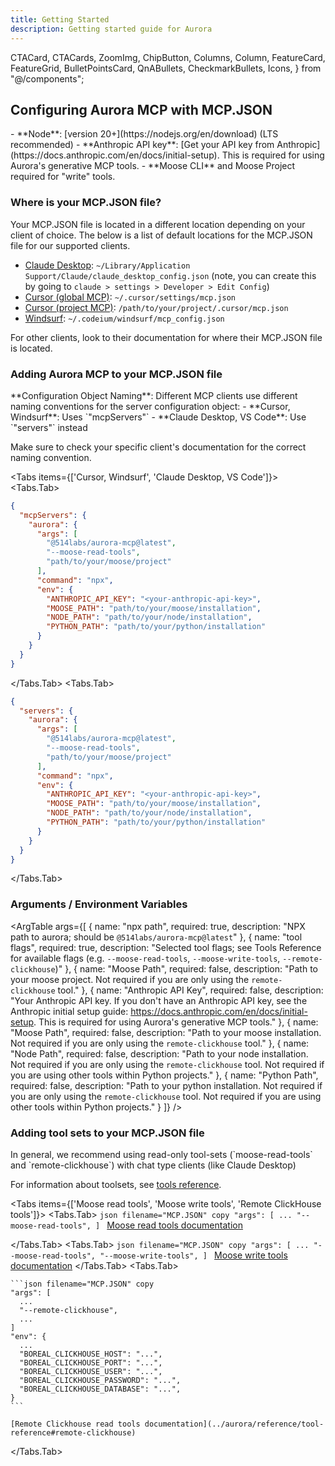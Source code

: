 ```yaml
---
title: Getting Started
description: Getting started guide for Aurora
---
```


  CTACard,
  CTACards,
  ZoomImg,
  ChipButton,
  Columns,
  Column,
  FeatureCard,
  FeatureGrid,
  BulletPointsCard,
  QnABullets,
  CheckmarkBullets,
  Icons,
} from "@/components";

## Configuring Aurora MCP with MCP.JSON

<Callout type="info" title="Prerequisites">
- **Node**: [version 20+](https://nodejs.org/en/download) (LTS recommended)
- **Anthropic API key**: [Get your API key from Anthropic](https://docs.anthropic.com/en/docs/initial-setup). This is required for using Aurora's generative MCP tools.
- **Moose CLI** and Moose Project required for "write" tools. 
</Callout>

### Where is your MCP.JSON file?

Your MCP.JSON file is located in a different location depending on your client of choice. The below is a list of default locations for the MCP.JSON file for our supported clients.

* [Claude Desktop](https://modelcontextprotocol.io/quickstart/user): `~/Library/Application Support/Claude/claude_desktop_config.json` (note, you can create this by going to `claude > settings > Developer > Edit Config`)
* [Cursor (global MCP)](https://docs.cursor.com/context/model-context-protocol#configuration-locations): `~/.cursor/settings/mcp.json`
* [Cursor (project MCP)](https://docs.cursor.com/context/model-context-protocol#configuration-locations): `/path/to/your/project/.cursor/mcp.json`
* [Windsurf](https://docs.windsurf.com/windsurf/cascade/mcp#configuring-mcp-tools): `~/.codeium/windsurf/mcp_config.json`

For other clients, look to their documentation for where their MCP.JSON file is located.

### Adding Aurora MCP to your MCP.JSON file

<Callout type="warning">
**Configuration Object Naming**: Different MCP clients use different naming conventions for the server configuration object:
- **Cursor, Windsurf**: Uses `"mcpServers"`
- **Claude Desktop, VS Code**: Use `"servers"` instead

Make sure to check your specific client's documentation for the correct naming convention.
</Callout>

<Tabs items={['Cursor, Windsurf', 'Claude Desktop, VS Code']}>
<Tabs.Tab>
```json filename="MCP configuration" copy
{
  "mcpServers": {
    "aurora": {
      "args": [
        "@514labs/aurora-mcp@latest",
        "--moose-read-tools",
        "path/to/your/moose/project"
      ],
      "command": "npx",
      "env": {
        "ANTHROPIC_API_KEY": "<your-anthropic-api-key>",
        "MOOSE_PATH": "path/to/your/moose/installation",
        "NODE_PATH": "path/to/your/node/installation",
        "PYTHON_PATH": "path/to/your/python/installation"
      }
    }
  }
}
```
</Tabs.Tab>
<Tabs.Tab>
```json filename="MCP configuration" copy
{
  "servers": {
    "aurora": {
      "args": [
        "@514labs/aurora-mcp@latest",
        "--moose-read-tools",
        "path/to/your/moose/project"
      ],
      "command": "npx",
      "env": {
        "ANTHROPIC_API_KEY": "<your-anthropic-api-key>",
        "MOOSE_PATH": "path/to/your/moose/installation",
        "NODE_PATH": "path/to/your/node/installation",
        "PYTHON_PATH": "path/to/your/python/installation"
      }
    }
  }
}
```
</Tabs.Tab>
</Tabs>

### Arguments / Environment Variables

<ArgTable
  args={[
    {
      name: "npx path",
      required: true,
      description: "NPX path to aurora; should be `@514labs/aurora-mcp@latest`"
    },
    {
      name: "tool flags",
      required: true,
      description: "Selected tool flags; see Tools Reference for available flags (e.g. `--moose-read-tools`, `--moose-write-tools`, `--remote-clickhouse`)"
    },
    {
      name: "Moose Path",
      required: false,
      description: "Path to your moose project. Not required if you are only using the `remote-clickhouse` tool."
    },
    {
      name: "Anthropic API Key",
      required: false,
      description: "Your Anthropic API key. If you don't have an Anthropic API key, see the Anthropic initial setup guide: https://docs.anthropic.com/en/docs/initial-setup. This is required for using Aurora's generative MCP tools."
    },
    {
        name: "Moose Path",
        required: false,
        description: "Path to your moose installation. Not required if you are only using the `remote-clickhouse` tool."
    },
    {
      name: "Node Path",
      required: false,
      description: "Path to your node installation. Not required if you are only using the `remote-clickhouse` tool. Not required if you are using other tools within Python projects."
    },
    {
      name: "Python Path",
      required: false,
      description: "Path to your python installation. Not required if you are only using the `remote-clickhouse` tool. Not required if you are using other tools within Python projects."
    }
  ]}
/>

### Adding tool sets to your MCP.JSON file

<Callout type="warning" title="Recommended tools">
In general, we recommend using read-only tool-sets (`moose-read-tools` and `remote-clickhouse`) with chat type clients (like Claude Desktop)
</Callout>

For information about toolsets, see [tools reference](../aurora/reference/tool-reference).

<Tabs items={['Moose read tools', 'Moose write tools', 'Remote ClickHouse tools']}>
  <Tabs.Tab>
    ```json filename="MCP.JSON" copy
    "args": [
        ...
        "--moose-read-tools",
    ]
    ```
    [Moose read tools documentation](../aurora/reference/tool-reference#moose-read-tools)

  </Tabs.Tab>
  <Tabs.Tab>
    ```json filename="MCP.JSON" copy
    "args": [
        ...
        "--moose-read-tools",
        "--moose-write-tools",
    ]
    ```
    [Moose write tools documentation](../aurora/reference/tool-reference#moose-write-tools)
  </Tabs.Tab>
  <Tabs.Tab>

    ```json filename="MCP.JSON" copy
    "args": [
      ...
      "--remote-clickhouse", 
      ...
    ]
    "env": {
      ...
      "BOREAL_CLICKHOUSE_HOST": "...",
      "BOREAL_CLICKHOUSE_PORT": "...",
      "BOREAL_CLICKHOUSE_USER": "...",
      "BOREAL_CLICKHOUSE_PASSWORD": "...",
      "BOREAL_CLICKHOUSE_DATABASE": "...",
    }
    ```

    [Remote Clickhouse read tools documentation](../aurora/reference/tool-reference#remote-clickhouse)

  </Tabs.Tab>
</Tabs>